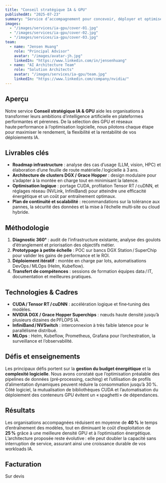 ---
title: "Conseil stratégique IA & GPU"
publishedAt: "2025-07-23"
summary: "Service d’accompagnement pour concevoir, déployer et optimiser des infrastructures IA accélérées par GPU — du dimensionnement matériel à la réduction du TCO."
images:
  - "/images/services/ia-gpu/cover-01.jpg"
  - "/images/services/ia-gpu/cover-02.jpg"
  - "/images/services/ia-gpu/cover-03.jpg"
team:
  - name: "Jensen Huang"
    role: "Principal Advisor"
    avatar: "/images/avatar-jh.jpg"
    linkedIn: "https://www.linkedin.com/in/jensenhuang"
  - name: "AI Architecture Team"
    role: "Solution Architects"
    avatar: "/images/services/ia-gpu/team.jpg"
    linkedIn: "https://www.linkedin.com/company/nvidia/"
---

## Aperçu

Notre service **Conseil stratégique IA & GPU** aide les organisations à transformer leurs ambitions d’intelligence artificielle en plateformes performantes et pérennes. De la sélection des GPU et réseaux haute performance à l’optimisation logicielle, nous pilotons chaque étape pour maximiser le rendement, la flexibilité et la rentabilité de vos déploiements IA.

## Livrables clés

- **Roadmap infrastructure** : analyse des cas d’usage (LLM, vision, HPC) et élaboration d’une feuille de route matérielle / logicielle à 3 ans.
- **Architecture de clusters DGX / Grace Hopper** : design modulaire pour s’adapter à la montée en charge tout en minimisant la latence.
- **Optimisation logique** : portage CUDA, profilation Tensor RT / cuDNN, et réglages réseau (NVLink, InfiniBand) pour atteindre une efficacité énergétique et un coût par entraînement optimaux.
- **Plan de continuité et scalabilité** : recommandations sur la tolérance aux pannes, la sécurité des données et la mise à l’échelle multi‑site ou cloud hybride.

## Méthodologie

1. **Diagnostic 360°** : audit de l’infrastructure existante, analyse des goulots d’étranglement et priorisation des objectifs métier.
2. **Prototypage à petite échelle** : POC sur bancs DGX Station / SuperChip pour valider les gains de performance et le ROI.
3. **Déploiement itératif** : montée en charge par lots, automatisations DevOps / MLOps (Helm, Kubeflow).
4. **Transfert de compétences** : sessions de formation équipes data / IT, documentation et meilleures pratiques.

## Technologies & Cadres

- **CUDA / Tensor RT / cuDNN** : accélération logique et fine‑tuning des modèles.
- **NVIDIA DGX / Grace Hopper Superchips** : nœuds haute densité jusqu’à plusieurs dizaines de PFLOPS IA.
- **InfiniBand / NVSwitch** : interconnexion à très faible latence pour le parallélisme distribué.
- **MLOps** : Helm, Kubeflow, Prometheus, Grafana pour l’orchestration, la surveillance et l’observabilité.

## Défis et enseignements

Les principaux défis portent sur la **gestion du budget énergétique** et la **complexité logicielle**. Nous avons constaté que l’optimisation préalable des pipelines de données (pré‑processing, caching) et l’utilisation de profils d’alimentation dynamiques peuvent réduire la consommation jusqu’à 30 %. Côté logiciel, la mutualisation de bibliothèques CUDA et l’automatisation du déploiement des conteneurs GPU évitent un « spaghetti » de dépendances.

## Résultats

Les organisations accompagnées réduisent en moyenne de **40 %** le temps d’entraînement des modèles, tout en diminuant le coût d’exploitation de **25 %** grâce à une meilleure densité GPU et à l’optimisation énergétique. L’architecture proposée reste évolutive : elle peut doubler la capacité sans interruption de service, assurant ainsi une croissance durable de vos workloads IA.

## Facturation

Sur devis
